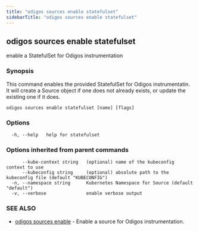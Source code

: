 ```yaml
---
title: "odigos sources enable statefulset"
sidebarTitle: "odigos sources enable statefulset"
---
```

## odigos sources enable statefulset

enable a StatefulSet for Odigos instrumentation

### Synopsis

This command enables the provided StatefulSet for Odigos instrumentatin. It will create a Source object if one does not already exists, or update the existing one if it does.

```
odigos sources enable statefulset [name] [flags]
```

### Options

```
  -h, --help   help for statefulset
```

### Options inherited from parent commands

```
      --kube-context string   (optional) name of the kubeconfig context to use
      --kubeconfig string     (optional) absolute path to the kubeconfig file (default "KUBECONFIG")
  -n, --namespace string      Kubernetes Namespace for Source (default "default")
  -v, --verbose               enable verbose output
```

### SEE ALSO

* [odigos sources enable](/cli/odigos_sources_enable)	 - Enable a source for Odigos instrumentation.